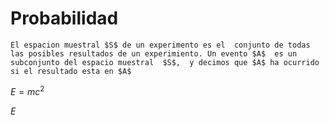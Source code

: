 # Probabilidad


```definition
El espacion muestral $S$ de un experimento es el  conjunto de todas las posibles resultados de un experimiento. Un evento $A$  es un subconjunto del espacio muestral  $S$,  y decimos que $A$ ha ocurrido  si el resultado esta en $A$

```




$E = mc^2$ 

$E$